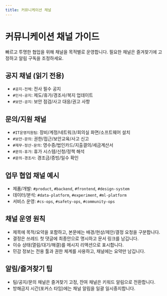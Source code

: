 ```yaml
---
title: 커뮤니케이션 채널
---
```


# 커뮤니케이션 채널 가이드

<Callout emoji="🗣️">
  빠르고 투명한 협업을 위해 채널을 목적별로 운영합니다. 필요한 채널은 즐겨찾기에
  고정하고 알림 구독을 조정하세요.
</Callout>

## 공지 채널 (읽기 전용)

- `#공지-전체`: 전사 필수 공지
- `#인사-공지`: 제도/휴가/경조사/복지 업데이트
- `#보안-공지`: 보안 점검/사고 대응/권고 사항

## 문의/지원 채널

- `#IT운영지원팀`: 장비/계정/네트워크/회의실 화면/소프트웨어 설치
- `#보안-문의`: 권한/접근/보안교육/사고 신고
- `#재무-정산-문의`: 영수증/법인카드/지출결의/세금계산서
- `#문의-휴가`: 휴가 시스템/신청/정책 해석
- `#문의-경조사`: 경조금/증빙/일수 확인

## 업무 협업 채널 예시

- 제품/개발: `#product`, `#backend`, `#frontend`, `#design-system`
- 데이터/분석: `#data-platform`, `#experiment`, `#ml-platform`
- 서비스 운영: `#cs-ops`, `#safety-ops`, `#community-ops`

## 채널 운영 원칙

- 제목에 목적/요약을 포함하고, 본문에는 배경/현상/제안/결정 요청을 구분합니다.
- 결정은 쓰레드 첫 댓글에 최종안으로 명시하고 문서 링크를 남깁니다.
- 이슈 상태(열림/대기/해결)를 메시지 리액션으로 표시합니다.
- 민감 정보는 전용 툴과 권한 체계를 사용하고, 채널에는 요약만 남깁니다.

## 알림/즐겨찾기 팁

- 팀/공지/문의 채널은 즐겨찾기 고정, 잔여 채널은 키워드 알림으로 전환합니다.
- 방해금지 시간(포커스 타임)에는 채널 알림을 일괄 일시중지합니다.
